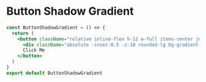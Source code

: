 
# Button Shadow Gradient



<ComponentPlayground isCentered name="button-shadow-gradient" />



```jsx showLineNumbers
const ButtonShadowGradient = () => {
  return (
    <button className="relative inline-flex h-12 w-full items-center justify-center rounded-md bg-white px-6 font-medium text-black transition-colors focus:outline-none focus:ring-2 focus:ring-slate-400 focus:ring-offset-2 focus:ring-offset-slate-50">
      <div className="absolute -inset-0.5 -z-10 rounded-lg bg-gradient-to-b from-[#c7d2fe] to-[#8678f9] opacity-75 blur" />
      Click Me
    </button>
  )
}
export default ButtonShadowGradient
```
